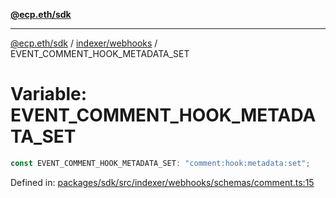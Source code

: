 [**@ecp.eth/sdk**](../../../index.mdx)

***

[@ecp.eth/sdk](/sdk-reference/index.mdx) / [indexer/webhooks](/sdk-reference/indexer/webhooks/index.mdx) / EVENT\_COMMENT\_HOOK\_METADATA\_SET

# Variable: EVENT\_COMMENT\_HOOK\_METADATA\_SET

```ts
const EVENT_COMMENT_HOOK_METADATA_SET: "comment:hook:metadata:set";
```

Defined in: [packages/sdk/src/indexer/webhooks/schemas/comment.ts:15](https://github.com/ecp-eth/comments-monorepo/blob/main/packages/sdk/src/indexer/webhooks/schemas/comment.ts#L15)
